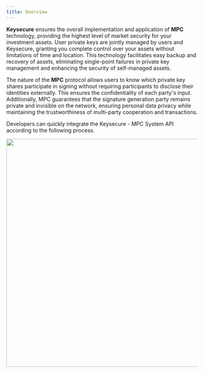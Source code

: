 ---
title: Overview
---

**Keysecure** ensures the overall implementation and application of **MPC** technology, providing the highest level of market security for your investment assets. User private keys are jointly managed by users and Keysecure, granting you complete control over your assets without limitations of time and location. This technology facilitates easy backup and recovery of assets, eliminating single-point failures in private key management and enhancing the security of self-managed assets.

The nature of the **MPC** protocol allows users to know which private key shares participate in signing without requiring participants to disclose their identities externally. This ensures the confidentiality of each party's input. Additionally, MPC guarantees that the signature generation party remains private and invisible on the network, ensuring personal data privacy while maintaining the trustworthiness of multi-party cooperation and transactions.


Developers can quickly integrate the Keysecure - MPC System API according to the following process.

<div className="w-full flex items-center justify-center">
    <img src="/images/apis/mpc-process_en.png" width="600"/>
</div>



